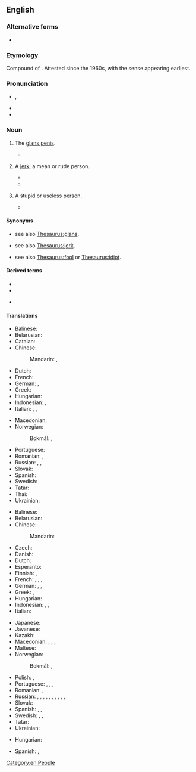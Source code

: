 {{also|dick-head}}
==English==

===Alternative forms===
* {{l|en|dick-head}}

===Etymology===
Compound of {{compound|en|dick|head}}. Attested since the 1960s, with the {{m|en|jerk}} sense appearing earliest.

===Pronunciation===
* {{enPR|ʹdĭkhĕd}}, {{IPA|/ˈdɪkhɛd/|lang=en}}
* {{audio|en-us-dickhead.ogg|Audio (US)|lang=en}}
* {{audio|en-uk-dickhead.ogg|Audio (UK)|lang=en}}

===Noun===
{{wikipedia|glans penis}}
{{en-noun}}

# {{lb|en|vulgar|colloquial}} The [[glans penis]].
#* {{quote-book|lang=en|year=1970|author=Clarence Major|title=All-night Visitors|page=71|passage=...down, down, sinking down faster than she's so far moved, the '''dick head''' exploding up into all that wet, warm slime...}}
# {{lb|en|vulgar|colloquial|pejorative}} A [[jerk]]; a mean or rude person.
#* {{quote-book|lang=en|year=1965|author=Robin Moore|title=The Green Berets|page=242|passage=I don't want them Special Forces guys left out there when some '''dickhead''' is afraid to go get them.}}
#* {{quote-book|lang=en|year=1996|author=Timothy Jay|title=What to Do When Your Students Talk Dirty|page=207|passage=...they have been exchanging insults in writing: "'''dickhead'''," "dillweed," "fuzzbutt," "dorkwad," "asswipe," and so forth.}}
# {{lb|en|vulgar|colloquial|pejorative}} A stupid or useless person.
#* {{quote-book|lang=en|year=1979|author=E.M. Corder|title=The Deer Hunter|page=69|passage="Watch it, '''dickhead'''!" "Hey, Stan, that's my shirt you just dropped in the snow!"}}

====Synonyms====
* {{sense|glans penis}} see also [[Thesaurus:glans]].
* {{sense|jerk}} see also [[Thesaurus:jerk]].
* {{sense|idiot}} see also [[Thesaurus:fool]] or [[Thesaurus:idiot]].

====Derived terms====
{{rel-top|terms derived from dickhead}}
* {{l|en|dickheaded}}
* {{l|en|dickheadedly}}
{{rel-mid}}
* {{l|en|dickheadedness}}
{{rel-bottom}}

====Translations====
{{trans-see|glans penis}}

{{trans-top|(''slang'') glans penis}}
* Balinese: {{t|ban|naskleng}}
* Belarusian: {{t|be|залупа|f|tr=zalúpa|sc=Cyrl}} {{qualifier|vulgar}}
* Catalan: {{t+|ca|fava|f}}
* Chinese:
*: Mandarin: {{t+|cmn|龜頭|sc=Hani}}, {{t+|cmn|龟头|tr=guītóu|sc=Hani}}
* Dutch: {{t+|nl|eikel|m}}
* French: {{t+|fr|gland|m}}
* German: {{t+|de|Eichel|f}}, {{t+|de|Nille|f}}
* Greek: {{t|el|πουτσοκέφαλος|m}}
* Hungarian: {{t+|hu|makk}}
* Indonesian: {{t|id|palkon}}, {{t|id|pukon}}
* Italian: {{t+|it|glande|m}}, {{t+|it|cappella|f}}, {{t|it|testa di cazzo|f}}
{{trans-mid}}
* Macedonian: {{t|mk|глава|f|tr=gláva}}
* Norwegian:
*: Bokmål: {{t|nb|kukkhode|n}}, {{t|nb|kukkhue|n}}
* Portuguese: {{t+|pt|cabeça|f}}
* Romanian: {{t+|ro|gland}}, {{t|ro|vârful de pulă}}
* Russian: {{t+|ru|голо́вка|f}}, {{t+|ru|залу́па|f}} {{qualifier|vulgar}}, {{t|ru|головка от хуя}} {{qualifier|vulgar}}
* Slovak: {{t|sk|žaluď}}
* Spanish: {{t+|es|capullo|m}}
* Swedish: {{t+|sv|ollon}}
* Tatar: {{t|tt|кутак баш}}
* Thai: {{t|th|หัวควย|tr=hŭa kuay}}
* Ukrainian: {{t|uk|залупа|f|tr=zalúpa|sc=Cyrl}} {{qualifier|vulgar}}
{{trans-bottom}}

{{trans-top|(''slang'') stupid person}}
* Balinese: {{t|ban|naskleng}}
* Belarusian: {{t|be|хуйло́|n|sc=Cyrl}}
* Chinese:
*: Mandarin: {{t+|cmn|傻屄|tr=shǎbī|sc=Hani}} {{qualifier|vulgar}}
* Czech: {{t+|cs|kokot}}
* Danish: {{t|da|pikhoved}}
* Dutch: {{t+|nl|eikel|m}}
* Esperanto: {{t+|eo|kaculo}}
* Finnish: {{t|fi|molopää}}, {{t+|fi|munapää}}
* French: {{t+|fr|tête de nœud|f}}, {{t|fr|tête de vier|f}}, {{t+|fr|gland|m}}, {{t+|fr|connard|m}}
* German: {{t+|de|Dummkopf|m}}, {{t+|de|Depp|m}}, {{t+|de|Schwachkopf|m}}
* Greek: {{t+|el|ηλίθιος|m}}, {{t+|el|βλάκας|m}}
* Hungarian: {{t+|hu|faszfej}}
* Indonesian: {{t+|id|goblok}}, {{t+|id|brengsek}}, {{t+|id|keparat}}
* Italian: {{t|it|testa di cazzo|f}}
{{trans-mid}}
* Japanese: {{t|ja|糞垂れ|tr=kusotare, kusottare|sc=Jpan}}
* Javanese: {{t+|jv|pekok}}
* Kazakh: {{t|kk|қотақбас}}
* Macedonian: {{t|mk|акмак|m|tr=ákmak}}, {{t|mk|токмак|m|tr=tókmak}}, {{t|mk|абдал|m|tr=ábdal}}, {{t|mk|куроглав|m|tr=kúroglav}}
* Maltese: {{t|mt|ras żobbi|f}}
* Norwegian:
*: Bokmål: {{t|nb|kukkhode|n}}, {{t|nb|kukkhue|n}}
* Polish: {{t|pl|chujogłowy}}, {{t+|pl|chujoza|f}}
* Portuguese: {{t+|pt|retardado|m}}, {{t|pt|bobão|m}}, {{t+|pt|cuzão|m}}, {{t+|pt|otário|m}}
* Romanian: {{t+|ro|cap|n|alt=cap sec}}, {{qualifier|pejorative'' and ''obscene}} {{t|ro|cap de pulă|n}}
* Russian: {{t+|ru|тупи́ца|m|f}}, {{t+|ru|приду́рок|m}}, {{t+|ru|деби́л|m}}, {{t+|ru|долбоёб|m}} {{qualifier|vulgar}}, {{t+|ru|муда́к|m}} {{qualifier|vulgar}}, {{t+|ru|муди́ло|n}} {{qualifier|vulgar}}, {{t+|ru|ебла́н|m}} {{qualifier|vulgar}}, {{t+|ru|мудозво́н|m}} {{qualifier|vulgar}}, {{t+|ru|хуйло́|n}} {{qualifier|vulgar}}, {{t+|ru|уёбок|m}}, {{t+|ru|уёбище|n}}
* Slovak: {{t+|sk|kokot}}
* Spanish: {{t|es|cabeza de pene}}, {{t+|es|capullo|m}}, {{t+|es|gilipollas|m|f}}
* Swedish: {{t+|sv|kukhuvud|n}}, {{t+|sv|dumbom|c}}, {{t+|sv|tjockskalle|c}}
* Tatar: {{t|tt|кутак баш}}
* Ukrainian: {{t+|uk|хуйло́|n|sc=Cyrl}}
{{trans-bottom}}

{{checktrans-top}}
* Hungarian: {{t+check|hu|faszfej}}
{{trans-mid}}
* Spanish: {{t-check|es|careverga}}, {{t-check|es|[[cara]] de [[verga]]}} <!-- was "[[cara]] de [[verga]]" - assumed sum-of-parts; if an idiom, remove the wikilinks to the individual words. see [[User:Kephir/gadgets/xte#Translation_fixing]] -->
{{trans-bottom}}

[[Category:en:People]]